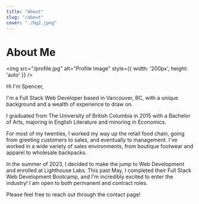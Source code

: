 ```yaml
---
title: "About"
slug: "/about"
cover: "./bg2.jpeg"
---
```



# About Me

<img src="/profile.jpg" alt="Profile Image" style={{ width: '200px', height: 'auto' }} />


Hi I'm Spencer,

I'm a Full Stack Web Developer based in Vancouver, BC, with a unique background and a wealth of experience to draw on.

I graduated from The University of British Columbia in 2015 with a Bachelor of Arts, majoring in English Literature and minoring in Economics.

For most of my twenties, I worked my way up the retail food chain, going from greeting customers to sales, and eventually to management. I've worked in a wide variety of sales environments, from boutique footwear and apparel to wholesale backpacks.

In the summer of 2023, I decided to make the jump to Web Development and enrolled at Lighthouse Labs. This past May, I completed their Full Stack Web Development Bootcamp, and I'm incredibly excited to enter the industry! I am open to both permanent and contract roles.

Please feel free to reach out through the contact page!
